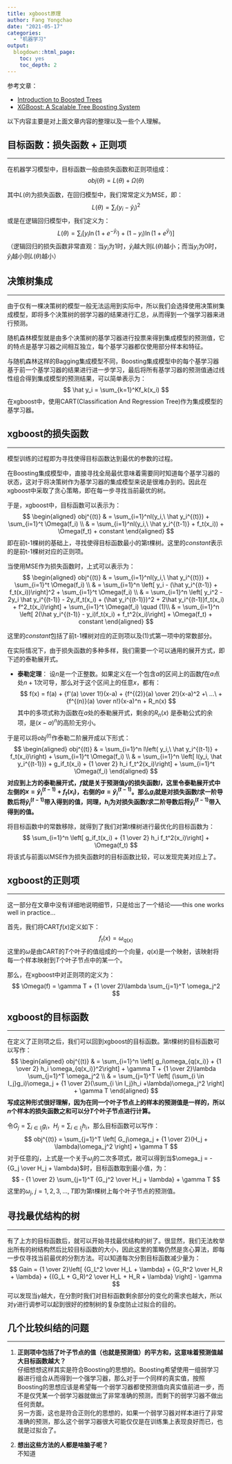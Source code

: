 ```yaml
---
title: xgboost原理
author: Fang Yongchao
date: "2021-05-17"
categories:
  - "机器学习"
output:
  blogdown::html_page:
    toc: yes
    toc_depth: 2
---
```


参考文章：

- [Introduction to Boosted Trees](https://xgboost.readthedocs.io/en/latest/tutorials/model.html)
- [XGBoost: A Scalable Tree Boosting System](https://arxiv.org/pdf/1603.02754.pdf)

以下内容主要是对上面文章内容的整理以及一些个人理解。

## 目标函数：损失函数 + 正则项

--------------------------------

在机器学习模型中，目标函数一般由损失函数和正则项组成：
$$
obj(\theta) = L(\theta) + \Omega(\theta)
$$

其中$L(\theta)$为损失函数，在回归模型中，我们常常定义为MSE，即：
$$
L(\theta) = \sum_i(y_i - \hat y_i)^2
$$
或是在逻辑回归模型中，我们定义为：
$$
L(\theta) = \sum_i \left[ y_i\ln(1 + e^{-\hat y_i}) + (1 - y_i)\ln(1 + e^{\hat y_i}) \right]
$$
（逻辑回归的损失函数非常直观：当$y_i$为1时，$\hat y_i$越大则$L(\theta)$越小；而当$y_i$为0时，$\hat y_i$越小则$L(\theta)$越小）

## 决策树集成

--------------------------------

由于仅有一棵决策树的模型一般无法运用到实际中，所以我们会选择使用决策树集成模型，即将多个决策树的弱学习器的结果进行汇总，从而得到一个强学习器来进行预测。

随机森林模型就是由多个决策树的基学习器进行投票来得到集成模型的预测值，它的特点是基学习器之间相互独立，每个基学习器都仅使用部分样本和特征。

与随机森林这样的Bagging集成模型不同，Boosting集成模型中的每个基学习器基于前一个基学习器的结果进行进一步学习，最后将所有基学习器的预测值通过线性组合得到集成模型的预测结果，可以简单表示为：
$$
\hat y_i = \sum_{k=1}^Kf_k(x_i)
$$
在xgboost中，使用CART(Classification And Regression Tree)作为集成模型的基学习器。

## xgboost的损失函数

--------------------------------

模型训练的过程即为寻找使得目标函数达到最优的参数的过程。

在Boosting集成模型中，直接寻找全局最优意味着需要同时知道每个基学习器的状态，这对于将决策树作为基学习器的集成模型来说是很难办到的。因此在xgboost中采取了贪心策略，即在每一步寻找当前最优的树。

于是，xgboost中，目标函数可以表示为：
$$
\begin{aligned}
obj^{(t)} & = \sum_{i=1}^nl(y_i,\ \hat y_i^{(t)}) + \sum_{i=1}^t \Omega(f_i) \\
 & = \sum_{i=1}^nl(y_i,\ \hat y_i^{(t-1)} + f_t(x_i)) + \Omega(f_t) + constant
\end{aligned}
$$
即在前t-1棵树的基础上，寻找使得目标函数最小的第t棵树。这里的$constant$表示的是前t-1棵树对应的正则项。

当使用MSE作为损失函数时，上式可以表示为：
$$
\begin{aligned}
obj^{(t)} & = \sum_{i=1}^nl(y_i,\ \hat y_i^{(t)}) + \sum_{i=1}^t \Omega(f_i) \\
 & = \sum_{i=1}^n \left[ y_i - (\hat y_i^{(t-1)} + f_t(x_i))\right]^2 + \sum_{i=1}^t \Omega(f_i) \\
 & = \sum_{i=1}^n \left[ y_i^2 - 2y_i \hat y_i^{(t-1)} - 2y_if_t(x_i) + (\hat y_i^{(t-1)})^2 + 2\hat y_i^{(t-1)}f_t(x_i) + f^2_t(x_i)\right] + \sum_{i=1}^t \Omega(f_i) \quad (1)\\
 & = \sum_{i=1}^n \left[ 2(\hat y_i^{(t-1)} - y_i)f_t(x_i) + f_t^2(x_i)\right] + \Omega(f_t) + constant
\end{aligned}
$$

这里的$constant$包括了前t-1棵树对应的正则项以及(1)式第一项中的常数部分。

在实际情况下，由于损失函数的多种多样，我们需要一个可以通用的展开方式，即下述的泰勒展开式。

- **泰勒定理**：
设$n$是一个正整数。如果定义在一个包含$a$的区间上的函数$f$在$a$点处$n+1$次可导，那么对于这个区间上的任意$x$，都有：
$$
f(x) = f(a) + {f'(a) \over 1!}(x-a) + {f^{(2)}(a) \over 2!}(x-a)^2 +\ ...\ +{f^{(n)}(a) \over n!}(x-a)^n + R_n(x)
$$
其中的多项式称为函数在$a$处的泰勒展开式，剩余的$R_{n}(x)$ 是泰勒公式的余项，是$(x-a)^{n}$的高阶无穷小。

于是可以将$obj^{(t)}$作泰勒二阶展开成以下形式：
$$
\begin{aligned}
obj^{(t)} & = \sum_{i=1}^n l\left( y_i,\ \hat y_i^{(t-1)} + f_t(x_i)\right) + \sum_{i=1}^t \Omega(f_i) \\
 & = \sum_{i=1}^n \left[ l(y_i, \hat y_i^{(t-1)}) + g_if_t(x_i) + {1 \over 2} h_i f_t^2(x_i)\right] + \sum_{i=1}^t \Omega(f_i)
\end{aligned}
$$
**对应到上方的泰勒展开式，$f$就是关于预测值$\hat y$的损失函数$l$，这里令泰勒展开式中左侧的$x = \hat y_i^{(t-1)} + f_t(x_i)$，右侧的$a = \hat y_i^{(t-1)}$。那么$g_i$就是对损失函数$l$求一阶导数后将$\hat y_i^{(t-1)}$带入得到的值，同理，$h_i$为对损失函数$l$求二阶导数后将$\hat y_i^{(t-1)}$带入得到的值。**

将目标函数中的常数移除，就得到了我们对第t棵树进行最优化的目标函数为：
$$
\sum_{i=1}^n \left[ g_if_t(x_i) + {1 \over 2} h_i f_t^2(x_i)\right] + \Omega(f_t)
$$
将该式与前面以MSE作为损失函数时的目标函数比较，可以发现完美对应上了。

## xgboost的正则项

--------------------------------

这一部分在文章中没有详细地说明细节，只是给出了一个结论——this one works well in practice...

首先，我们将CART$f(x)$定义如下：
$$
f_t(x) = \omega_{q(x)}
$$
这里的$\omega$是由CART的$T$个叶子的值组成的一个向量，$q(x)$是一个映射，该映射将每一个样本映射到$T$个叶子节点中的某一个。

那么，在xgboost中对正则项的定义为：
$$
\Omega(f) = \gamma T + {1 \over 2}\lambda \sum_{j=1}^T \omega_j^2
$$

## xgboost的目标函数

--------------------------------

在定义了正则项之后，我们可以回到xgboost的目标函数。第t棵树的目标函数可以写作：
$$
\begin{aligned}
obj^{(t)} & = \sum_{i=1}^n \left[ g_i\omega_{q(x_i)} + {1 \over 2} h_i \omega_{q(x_i)}^2\right] + \gamma T + {1 \over 2}\lambda \sum_{j=1}^T \omega_j^2 \\
 & = \sum_{j=1}^T \left[ (\sum_{i \in I_j}g_i)\omega_j + {1 \over 2}(\sum_{i \in I_j}h_i +\lambda)\omega_j^2 \right] + \gamma T
\end{aligned}
$$
**写成这种形式很好理解，因为在同一个叶子节点上的样本的预测值是一样的，所以$n$个样本的损失函数之和可以分$T$个叶子节点进行计算。**

令$G_j = \sum_{i \in I_j}g_i$，$H_j = \sum_{i \in I_j}h_i$，那么目标函数可以写作：
$$
obj^{(t)} = \sum_{j=1}^T \left[ G_j\omega_j + {1 \over 2}(H_j + \lambda)\omega_j^2 \right] + \gamma T
$$
对于任意的$j$，上式是一个关于$\omega_j$的二次多项式，故可以得到当$\omega_j = - {G_j \over H_j + \lambda}$时，目标函数取到最小值，为：
$$
- {1 \over 2} \sum_{j=1}^T {G_j^2 \over H_j + \lambda} + \gamma T
$$
这里的$\omega_j,\ j=1,2,3,...,T$即为第t棵树上每个叶子节点的预测值。

## 寻找最优结构的树

--------------------------------

有了上方的目标函数后，就可以开始寻找最优结构的树了。很显然，我们无法枚举出所有的树结构然后比较目标函数的大小，因此这里的策略仍然是贪心算法，即每一步仅寻找当前最优的分割方法。可以知道每次分割目标函数减少量为：
$$
Gain = {1 \over 2}\left[ {G_L^2 \over H_L + \lambda} + {G_R^2 \over H_R + \lambda} + {(G_L + G_R)^2 \over H_L + H_R + \lambda} \right] - \gamma
$$
可以发现当$\gamma$越大，在分割时我们对目标函数剩余部分的变化的需求也越大，所以对$\gamma$进行调参可以起到很好的控制树的复杂度防止过拟合的目的。

## 几个比较纠结的问题

--------------------------------

1. **正则项中包括了叶子节点的值（也就是预测值）的平方和，这意味着预测值越大目标函数越大？**  
仔细想想这样其实是符合Boosting的思想的。Boosting希望使用一组弱学习器进行组合从而得到一个强学习器，那么对于一个同样的真实值，按照Boosting的思想应该是希望每一个弱学习器都使预测值向真实值前进一步，而不是仅凭某一个弱学习器就做出了非常准确的预测，而剩下的弱学习器不做出任何贡献。  
另一方面，这也是符合正则化的思想的，如果一个弱学习器对样本进行了非常准确的预测，那么这个弱学习器很大可能仅仅是在训练集上表现良好而已，也就是过拟合了。

1. **想出这些方法的人都是啥脑子呢？**  
不知道




